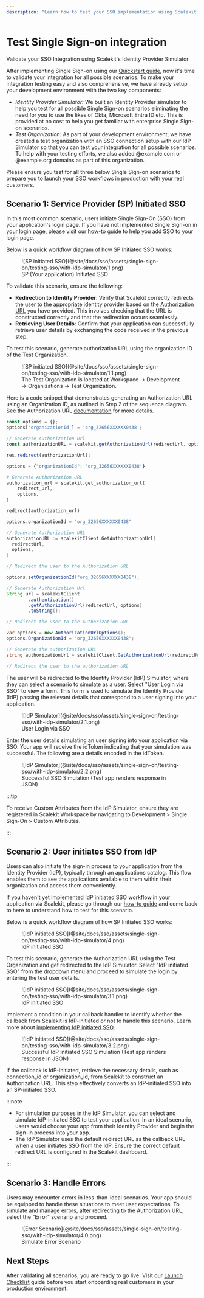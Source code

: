 ```yaml
---
description: "Learn how to test your SSO implementation using Scalekit's IdP Simulator and Test Organization, ensuring seamless and secure authentication workflows."
---
```


# Test Single Sign-on integration

<Subtitle>Validate your SSO Integration using Scalekit's Identity Provider Simulator</Subtitle>

After implementing Single Sign-on using our [Quickstart guide](/sso/quickstart), now it's time to validate your
integration for all possible scenarios. To make your integration testing easy and also comprehensive, we have already
setup your development environment with the two key components:

- _Identity Provider Simulator:_ We built an Identity Provider simulator to help you test for all possible Single
  Sign-on scenarios eliminating the need for you to use the likes of Okta, Microsoft Entra ID etc. This is provided at
  no cost to help you get familiar with enterprise Single Sign-on scenarios.
- _Test Organization:_ As part of your development environment, we have created a test organization with an SSO
  connection setup with our IdP Simulator so that you can test your integration for all possible scenarios. To help with
  your testing efforts, we also added <SimpleCode>@example.com</SimpleCode> or <SimpleCode>@example.org</SimpleCode>
  domains as part of this organization.

Please ensure you test for all three below Single Sign-on scenarios to prepare you to launch your SSO workflows in
production with your real customers.

## Scenario 1: Service Provider (SP) Initiated SSO

In this most common scenario, users initiate Single Sign-On (SSO) from your application's login page. If you have not
implemented Single Sign-on in your login page, please visit our [how-to guide](/sso/guides/setup-sso/build-login-page)
to help you add SSO to your login page.

Below is a quick workflow diagram of how SP Initiated SSO works:

<figure className="limited-width">
  ![SP initiated SSO](@site/docs/sso/assets/single-sign-on/testing-sso/with-idp-simulator/1.png)
  <figcaption>SP (Your application) Initiated SSO</figcaption>
</figure>

To validate this scenario, ensure the following:

- **Redirection to Identity Provider**: Verify that Scalekit correctly redirects the user to the appropriate identity
  provider based on the [Authorization URL](https://docs.scalekit.com/sso/guides/key-concepts/authorization-url) you
  have provided. This involves checking that the URL is constructed correctly and that the redirection occurs
  seamlessly.
- **Retrieving User Details**: Confirm that your application can successfully retrieve user details by exchanging
  the <SimpleCode>code</SimpleCode> received in the previous step.

To test this scenario, generate authorization URL using the organization ID of the Test Organization.

<figure className="limited-width">
  ![SP initiated SSO](@site/docs/sso/assets/single-sign-on/testing-sso/with-idp-simulator/1.1.png)
  <figcaption>
    The Test Organization is located at Workspace → Development → Organizations → Test Organization.
  </figcaption>
</figure>

Here is a code snippet that demonstrates generating an Authorization URL using an Organization ID, as outlined in Step 2
of the sequence diagram. See the Authorization URL [documentation](/sso/guides/key-concepts/authorization-url) for more
details.

<CodeWithHeader title="Generate an Authorization URL using an Organization ID">
<Tabs groupId="tech-stack" queryString>
<TabItem value="nodejs" label="Node.js">

```js
const options = {};
options['organizationId'] = 'org_32656XXXXXX0438';

// Generate Authorization Url
const authorizationURL = scalekit.getAuthorizationUrl(redirectUrl, options);

res.redirect(authorizationUrl);
```

</TabItem>

<TabItem value="python" label="Python">

```py
options = {"organizationId": 'org_32656XXXXXX0438'}

# Generate Authorization URL
authorization_url = scalekit.get_authorization_url(
    redirect_url,
    options,
)

redirect(authorization_url)
```

</TabItem>

<TabItem value="go" label="Go">

```go
options.organizationId = "org_32656XXXXXX0438"

// Generate Authorization URL
authorizationURL := scalekitClient.GetAuthorizationUrl(
  redirectUrl,
  options,
)

// Redirect the user to the Authorization URL
```

</TabItem>
<TabItem value="java" label="Java">

```java
options.setOrganizationId("org_32656XXXXXX0438");

// Generate Authorization Url
String url = scalekitClient
        .authentication()
        .getAuthorizationUrl(redirectUrl, options)
        .toString();

// Redirect the user to the Authorization URL
```

</TabItem>
<TabItem value="dotnet" label=".NET">

```csharp showLineNumbers
var options = new AuthorizationUrlOptions();
options.OrganizationId = "org_32656XXXXXX0438";

// Generate the authorization URL
string authorizationUrl = scalekitClient.GetAuthorizationUrl(redirectUrl, options);

// Redirect the user to the authorization URL
```

</TabItem>
</Tabs>
</CodeWithHeader>
The user will be redirected to the Identity Provider (IdP) Simulator, where they can select a scenario to simulate as a
user. Select "User Login via SSO" to view a form. This form is used to simulate the Identity Provider (IdP) passing the
relevant details that correspond to a user signing into your application.

<figure className="limited-width">
  ![IdP Simulator](@site/docs/sso/assets/single-sign-on/testing-sso/with-idp-simulator/2.1.png)
  <figcaption>User Login via SSO</figcaption>
</figure>

Enter the user details simulating an user signing into your application via SSO. Your app will receive the <SimpleCode>idToken</SimpleCode> indicating that your simulation was successful. The following are a details encoded in the <SimpleCode>idToken</SimpleCode>.

<figure className="limited-width">
  ![IdP Simulator](@site/docs/sso/assets/single-sign-on/testing-sso/with-idp-simulator/2.2.png)
  <figcaption>Successful SSO Simulation (Test app renders response in JSON)</figcaption>
</figure>

:::tip

To receive Custom Attributes from the IdP Simulator, ensure they are registered in Scalekit Workspace by navigating to
Development > Single Sign-On > Custom Attributes.

:::

## Scenario 2: User initiates SSO from IdP

Users can also initiate the sign-in process to your application from the Identity Provider (IdP), typically through an
applications catalog. This flow enables them to see the applications available to them within their organization and
access them conveniently.

If you haven't yet implemented IdP initiated SSO workflow in your application via Scalekit, please go through our
[how-to guide](/sso/guides/setup-sso/implement-idp-initiated-sso) and come back to here to understand how to test for
this scenario.

Below is a quick workflow diagram of how SP Initiated SSO works:

<figure className="limited-width">
  ![IdP initiated SSO](@site/docs/sso/assets/single-sign-on/testing-sso/with-idp-simulator/4.png)
  <figcaption>IdP initiated SSO</figcaption>
</figure>

To test this scenario, generate the Authorization URL using the Test Organization and get redirected to the IdP
Simulator. Select "IdP initiated SSO" from the dropdown menu and proceed to simulate the login by entering the test user
details.

<figure className="limited-width">
  ![IdP initiated SSO](@site/docs/sso/assets/single-sign-on/testing-sso/with-idp-simulator/3.1.png)
  <figcaption>IdP initiated SSO</figcaption>
</figure>

Implement a condition in your callback handler to identify whether the callback from Scalekit is IdP-initiated or not to
handle this scenario. Learn more about
[implementing IdP initiated SSO](/sso/guides/setup-sso/implement-idp-initiated-sso).

<figure>
  ![IdP initiated SSO](@site/docs/sso/assets/single-sign-on/testing-sso/with-idp-simulator/3.2.png)
  <figcaption>Successful IdP initiated SSO Simulation (Test app renders response in JSON)</figcaption>
</figure>

If the callback is IdP-initiated, retrieve the necessary details, such as <SimpleCode>connection_id</SimpleCode>
or <SimpleCode>organization_id</SimpleCode>, from Scalekit to construct an Authorization URL. This step effectively
converts an IdP-initiated SSO into an SP-initiated SSO.

:::note

- For simulation purposes in the IdP Simulator, you can select and simulate IdP-initiated SSO to test your application.
  In an ideal scenario, users would choose your app from their Identity Provider and begin the sign-in process into your
  app.
- The IdP Simulator uses the default redirect URL as the callback URL when a user initiates SSO from the IdP. Ensure the
  correct default redirect URL is configured in the Scalekit dashboard.

:::

## Scenario 3: Handle Errors

Users may encounter errors in less-than-ideal scenarios. Your app should be equipped to handle these situations to meet
user expectations. To simulate and manage errors, after redirecting to the Authorization URL, select the "Error"
scenario and proceed.

<figure>
  ![Error Scenario](@site/docs/sso/assets/single-sign-on/testing-sso/with-idp-simulator/4.0.png)
  <figcaption>Simulate Error Scenario</figcaption>
</figure>

## Next Steps

After validating all scenarios, you are ready to go live. Visit our [Launch Checklist](/sso/launch-checklist) guide
before you start onboarding real customers in your production environment.